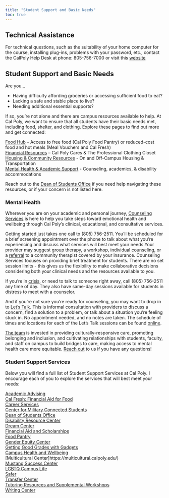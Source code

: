 ```yaml
---
title: "Student Support and Basic Needs"
toc: true
---
```


## Technical Assistance
For technical questions, such as the suitability of your home computer for the course, installing plug-ins, problems with your password, etc., contact the CalPoly Help Desk at phone: 805-756-7000 or visit this <a href = "https://tech.calpoly.edu/services/servicedesk">website</a> 



## Student Support and Basic Needs

Are you...

- Having difficulty affording groceries or accessing sufficient food to eat?  
- Lacking a safe and stable place to live? 
- Needing additional essential supports? 


If so, you’re not alone and there are campus resources available to help. At Cal Poly, we want to ensure that all students have their basic needs met, including food, shelter, and clothing.  Explore these pages to find out more and get connected:  

[Food Hub](https://basicneeds.calpoly.edu/food-resources) – Access to free food (Cal Poly Food Pantry) or reduced-cost food and hot meals (Meal Vouchers and Cal Fresh)   
[Financial Resources](https://basicneeds.calpoly.edu/financial-resources) – Cal Poly Cares & The Professional Clothing Closet  
[Housing & Community Resources](https://basicneeds.calpoly.edu/community-resources) - On and Off-Campus Housing & Transportation    
[Mental Health & Academic Support](https://basicneeds.calpoly.edu/mental-health-resources) - Counseling, academics, & disability accommodations   

Reach out to the [Dean of Students Office](mailto:deanofstudents@calpoly.edu) if you need help navigating these resources, or if your concern is not listed here. 

### Mental Health 

Wherever you are on your academic and personal journey, [Counseling Services](https://chw.calpoly.edu/counseling) is here to help you take steps toward emotional health and wellbeing through Cal Poly's clinical, educational, and consultative services. 

Getting started just takes one call to (805) 756-2511. You’ll be scheduled for a brief screening appointment over the phone to talk about what you’re experiencing and discuss what services will best meet your needs.Your provider may suggest [group therapy](https://chw.calpoly.edu/counseling/group-therapy), a [workshop](https://chw.calpoly.edu/counseling/emotional-wellbeing-workshops), [individual counseling](https://chw.calpoly.edu/counseling/individual-therapy), or a [referral](https://chw.calpoly.edu/counseling/community-referrals) to a community therapist covered by your insurance. Counseling Services focuses on providing brief treatment for students. There are no set session limits - this gives us the flexibility to make collaborative decisions considering both your clinical needs and the resources available to you.   

If you’re in [crisis](https://chw.calpoly.edu/counseling/crisis-and-triage-services), or need to talk to someone right away, call (805) 756-2511 any time of day. They also have same-day sessions available for students in distress to meet with a counselor. 

And if you’re not sure you’re ready for counseling, you may want to drop in to [Let’s Talk](https://chw.calpoly.edu/counseling/lets-talk). This is informal consultation with providers to discuss a concern, find a solution to a problem, or talk about a situation you’re feeling stuck in.  No appointment needed, and no notes are taken. The schedule of times and locations for each of the Let’s Talk sessions can be found [online](https://chw.calpoly.edu/counseling/lets-talk). 

[The team](https://chw.calpoly.edu/counseling/counseling-staff) is invested in providing culturally-responsive care, promoting belonging and inclusion, and cultivating relationships with students, faculty, and staff on campus to build bridges to care, making access to mental health care more equitable. [Reach out](mailto:counseling@calpoly.edu) to us if you have any questions! 

### Student Support Services
Below you will find a full list of Student Support Services at Cal Poly. I encourage each of you to explore the services that will best meet your needs:

[Academic Advising](https://advising.calpoly.edu/)   
[Cal Fresh: Financial Aid for Food](https://www.calfreshcalpoly.org/)   
[Career Services](https://careerservices.calpoly.edu/)   
[Center for Military Connected Students](https://militaryconnected.calpoly.edu/)   
[Dean of Students Office](https://deanofstudents.calpoly.edu/)   
[Disability Resource Center](https://drc.calpoly.edu/)   
[Dream Center](https://dreamcenter.calpoly.edu/)   
[Financial Aid and Scholarships](https://www.calpoly.edu/financial-aid)   
[Food Pantry](https://basicneeds.calpoly.edu/foodpantry)   
[Gender Equity Center](https://gec.calpoly.edu/)   
[Getting Good Grades with Gadgets](https://drc.calpoly.edu/content/getting-good-grades-gadgets)   
[Campus Health and Wellbeing](https://chw.calpoly.edu/)   
[Multicultural Center]https://multicultural.calpoly.edu/)   
[Mustang Success Center](https://success.calpoly.edu/)   
[LGBTQ Campus Life](https://pride.calpoly.edu/)   
[Safer](https://safer.calpoly.edu/)   
[Transfer Center](https://transfercenter.calpoly.edu/)   
[Tutoring Resources and Supplemental Workshops ](https://advising.calpoly.edu/tutoring-study-sessions-and-workshops)   
[Writing Center](https://calpoly.mywconline.com/)
